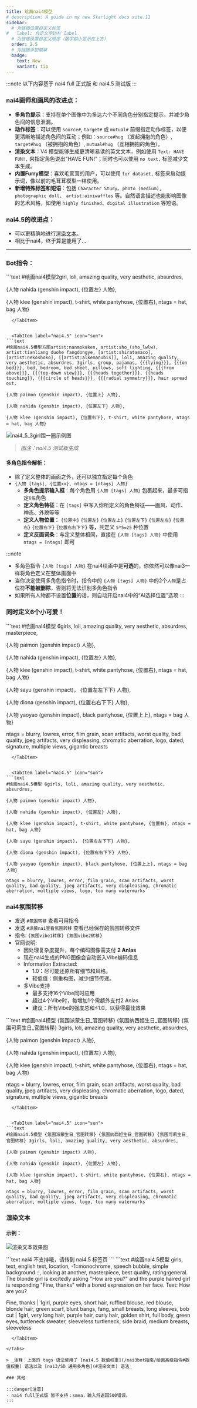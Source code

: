```yaml
---
title: 绘画nai4模型
# description: A guide in my new Starlight docs site.11
sidebar:
  # 为链接设置自定义标签
#   label: 自定义侧边栏 label
  # 为链接设置自定义顺序（数字越小显示在上方）
  order: 2.5
  # 为链接添加徽章
  badge:
    text: New
    variant: tip
---
```


:::note
以下内容基于 nai4 full 正式版 和 nai4.5 测试版
:::

### nai4画师和画风的改进点：

*   **多角色提示**：支持在单个图像中为多达六个不同角色分别指定提示，并减少角色间的信息泄漏。
*   **动作标签**：可以使用 `source#`, `target#` 或 `mutual#` 前缀指定动作标签，以便更清晰地描述角色间的互动；例如：`source#hug` （发起拥抱的角色）, `target#hug` （被拥抱的角色）, `mutual#hug` （互相拥抱的角色）。
*   **渲染文本**：V4 模型能够生成更清晰易读的英文文本，例如使用 `Text: HAVE FUN!,` 来指定角色说出"HAVE FUN!"；同时也可以使用 `no text,` 标签减少文本生成。
*   **内置Furry模型**：喜欢毛茸茸的用户，可以使用 `fur dataset,` 标签来启动提示词，像以前的毛茸茸模型一样使用。
*   **新增特殊标签和短语**：包括 `Character Study`、`photo (medium), photographic doll`、 `artist:ainiwaffles` 等。自然语言描述也能影响图像的艺术风格，如使用 `highly finished`、`digital illustration` 等短语。

### nai4.5的改进点：

*   可以更精确地进行[渲染文本](#渲染文本)。
*   相比于nai4，终于算是能用了...

---

### Bot指令：

<Tabs syncKey="版本">

  <TabItem label="nai4" icon="star">
```text
#绘画nai4模型2girl, loli, amazing quality, very aesthetic, absurdres, 

{人物 nahida (genshin impact), {位置左} 人物}, 

{人物 klee (genshin impact), t-shirt, white pantyhose, {位置右}, ntags = hat, bag 人物}
```
  </TabItem>


  <TabItem label="nai4.5" icon="sun">
```text
#绘画nai4.5模型方图artist:nanmokaken, artist:sho_(sho_lwlw), artist:tianliang duohe fangdongye, [artist:shiratamaco], [artist:nekoshoko], [[artist:alkemanubis]], loli, amazing quality, very aesthetic, absurdres, 3girls, group, pajamas, {{{lying}}}, {{{on bed}}}, bed, bedroom, bed sheet, pillows, soft lighting, {{{from above}}}, {{{top-down view}}}, {{{heads together}}}, {{heads touching}}, {{{circle of heads}}}, {{{radial symmetry}}}, hair spread out,

{人物 paimon (genshin impact), {位置上} 人物},

{人物 nahida (genshin impact), {位置左下} 人物},

{人物 klee (genshin impact), {位置右下}, t-shirt, white pantyhose, ntags = hat, bag 人物}
```
  </TabItem>

</Tabs>

![nai4_5_3girl围一圈示例图](../../../assets/教程中图片/nai4_5_3girl围一圈示例图.webp)

> *图注：nai4.5 测试版生成*

#### 多角色指令解析：
- 除了定义整体的画面之外，还可以独立指定每个角色
- `{人物 [tags], {位置xx}, ntags = [ntags] 人物}`
  - **多角色提示输入框**：每个角色用 `{人物 [tags] 人物}` 包裹起来，最多可指定`6名`角色
  - **定义角色特征**：在 `[tags]` 中写入你所定义的角色特征——画风、动作、神态、外貌等等
  - **定义人物位置**： `{位置中}` `{位置左}` `{位置左上}` `{位置左下}` `{位置左左}` `{位置右}` `{位置右下}`  `{位置右右下下}` 等，共定义 `5*5=25` 种位置
  - **定义反面词条**：与定义整体相同，直接在 `{人物 [tags] 人物}` 中使用 `ntags = [ntags]` 即可

:::note
- 多角色指令 `{人物 [tags] 人物}` 在nai4绘画中是**可选**的，你依然可以像nai3一样将角色定义在整体画面中
- 当你决定使用多角色指令时，指令中的 `{人物 [tags] 人物}` 中的2个`人物`是占位符**不能被删除**，否则将无法识别多角色指令
- 如果所有人物都不设置**位置**的话，则自动开启nai4中的“AI选择位置”选项
:::

### 同时定义6个小可爱！
<Tabs syncKey="版本">

  <TabItem label="nai4" icon="star">
```text
#绘画nai4模型 6girls, loli, amazing quality, very aesthetic, absurdres, masterpiece,

{人物 paimon (genshin impact) 人物}, 

{人物 nahida (genshin impact), {位置左} 人物}, 

{人物 klee (genshin impact), t-shirt, white pantyhose, {位置右}, ntags = hat, bag 人物}

{人物 sayu (genshin impact)， {位置左左下下} 人物}, 

{人物 diona (genshin impact), {位置右右下下} 人物}, 

{人物 yaoyao (genshin impact), black pantyhose, {位置上上}, ntags = bag 人物}

ntags = blurry, lowres, error, film grain, scan artifacts, worst quality, bad quality, jpeg artifacts, very displeasing, chromatic aberration, logo, dated, signature, multiple views, gigantic breasts
```
  </TabItem>


  <TabItem label="nai4.5" icon="sun">
```text
#绘画nai4.5模型 6girls, loli, amazing quality, very aesthetic, absurdres, 

{人物 paimon (genshin impact) 人物}, 

{人物 nahida (genshin impact), {位置左} 人物}, 

{人物 klee (genshin impact), t-shirt, white pantyhose, {位置右}, ntags = hat, bag 人物}

{人物 sayu (genshin impact)， {位置左左下下} 人物}, 

{人物 diona (genshin impact), {位置右右下下} 人物}, 

{人物 yaoyao (genshin impact), black pantyhose, {位置上上}, ntags = bag 人物}

ntags = blurry, lowres, error, film grain, scan artifacts, worst quality, bad quality, jpeg artifacts, very displeasing, chromatic aberration, multiple views, logo, too many watermarks
```
  </TabItem>

</Tabs>


### nai4氛围转移

- 发送 `#氛围转移` 查看可用指令
- 发送 `#派蒙nai查看氛围转移` 查看已经保存的氛围转移文件
- 指令: `{氛围vibe1转移} {氛围vibe2转移}`
- 官网说明:
  - 因处理复杂度提升，​​每个编码图像需支付 **2 Anlas​​**
  - 现在nai4生成的PNG图像会​​自动嵌入Vibe编码信息
  - Information Extracted: 
    - 1.0：尽可能还原所有细节和风格。
    - 较低值：侧重构图，减少细节传递。
  - 多Vibe支持
    - 最多支持​​16个Vibe同时应用
    - 超过4个Vibe时，每增加1个需额外支付2 Anlas
    - ​​建议​​：所有Vibe的强度总和≤1.0，以获得最佳效果

<Tabs syncKey="版本">

  <TabItem label="nai4" icon="star">
```text
#绘画nai4模型 {氛围派蒙生日_官图转移} {氛围纳西妲生日_官图转移} {氛围可莉生日_官图转移} 3girls, loli, amazing quality, very aesthetic, absurdres, 

{人物 paimon (genshin impact) 人物}, 

{人物 nahida (genshin impact), {位置左} 人物}, 

{人物 klee (genshin impact), t-shirt, white pantyhose, {位置右}, ntags = hat, bag 人物}

ntags = blurry, lowres, error, film grain, scan artifacts, worst quality, bad quality, jpeg artifacts, very displeasing, chromatic aberration, logo, dated, signature, multiple views, gigantic breasts
```
  </TabItem>


  <TabItem label="nai4.5" icon="sun">
```text
#绘画nai4.5模型 {氛围派蒙生日_官图转移} {氛围纳西妲生日_官图转移} {氛围可莉生日_官图转移} 3girls, loli, amazing quality, very aesthetic, absurdres, 

{人物 paimon (genshin impact) 人物}, 

{人物 nahida (genshin impact), {位置左} 人物}, 

{人物 klee (genshin impact), t-shirt, white pantyhose, {位置右}, ntags = hat, bag 人物}

ntags = blurry, lowres, error, film grain, scan artifacts, worst quality, bad quality, jpeg artifacts, very displeasing, chromatic aberration, multiple views, logo, too many watermarks
```
  </TabItem>

</Tabs>


### 渲染文本

#### 示例：

![渲染文本效果图](../../../assets/教程中图片/渲染文本效果图.webp)

<Tabs syncKey="版本">

  <TabItem label="nai4" icon="star">
```text
nai4 不支持哦，请转到 nai4.5 标签页
```
  </TabItem>


  <TabItem label="nai4.5" icon="sun">
```text
#绘画nai4.5模型 girls, text, english text, location, -1::monochrome, speech bubble, simple background ::, looking at another, masterpiece, best quality, rating:general. The blonde girl is excitedly asking "How are you?" and the purple haired girl is responding "Fine, thanks" with a bored expression on her face. Text: How are you?

Fine, thanks
| 1girl, purple eyes, short hair, ruffled blouse, red blouse, blonde hair, green scarf, blunt bangs, fang, small breasts, long sleeves, bob cut
| 1girl, very long hair, purple hair, curly hair, golden shirt, full body, green eyes, turtleneck sweater, sleeveless turtleneck, side braid, medium breasts, sleeveless
```
  </TabItem>

</Tabs>

> _注释：上面的 tags 语法使用了 [nai4.5 数值权重](/nai3bot指南/绘画高级指令#数值权重) 语法以及 [nai3/SD 通用多角色](#渲染文本) 语法_

### 其他

:::danger[注意]
- nai4 full正式版 暂不支持：smea，输入将返回500错误。
:::